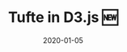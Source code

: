 ---
title: "Tufte in D3.js 🆕"
date: 2020-01-05
class: "tufte-d3-project"
static: true
link: "tufte-d3js/index.html"
featuredImage: images/project-grid/minard.png
projectBgImage: images/project-grid/minard.png
---